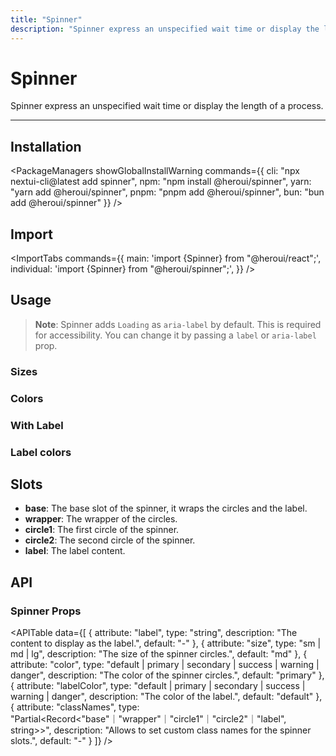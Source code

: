 ```yaml
---
title: "Spinner"
description: "Spinner express an unspecified wait time or display the length of a process."
---
```



# Spinner

Spinner express an unspecified wait time or display the length of a process.

<ComponentLinks component="spinner" rscCompatible />

---

<CarbonAd/>

## Installation

<PackageManagers
  showGlobalInstallWarning
  commands={{
    cli: "npx nextui-cli@latest add spinner",
    npm: "npm install @heroui/spinner",
    yarn: "yarn add @heroui/spinner",
    pnpm: "pnpm add @heroui/spinner",
    bun: "bun add @heroui/spinner"
  }}
/>


## Import

<ImportTabs
  commands={{
    main: 'import {Spinner} from "@heroui/react";',
    individual: 'import {Spinner} from "@heroui/spinner";',
  }}
/>

## Usage

<CodeDemo title="Usage" files={spinnerContent.usage} />

> **Note**: Spinner adds `Loading` as `aria-label` by default. This is required for accessibility. You can change it by passing a `label` or `aria-label` prop.

### Sizes

<CodeDemo title="Sizes" files={spinnerContent.sizes} />

### Colors

<CodeDemo title="Colors" files={spinnerContent.colors} />

### With Label

<CodeDemo title="With Label" files={spinnerContent.label} />

### Label colors

<CodeDemo title="Label colors" files={spinnerContent.labelColors} />

## Slots

- **base**: The base slot of the spinner, it wraps the circles and the label.
- **wrapper**: The wrapper of the circles.
- **circle1**: The first circle of the spinner.
- **circle2**: The second circle of the spinner.
- **label**: The label content.

<Spacer y={4} />

## API

### Spinner Props

<APITable
  data={[
    {
      attribute: "label",
      type: "string",
      description: "The content to display as the label.",
      default: "-"
    },
    {
      attribute: "size", 
      type: "sm | md | lg",
      description: "The size of the spinner circles.",
      default: "md"
    },
    {
      attribute: "color",
      type: "default | primary | secondary | success | warning | danger",
      description: "The color of the spinner circles.",
      default: "primary"
    },
    {
      attribute: "labelColor",
      type: "default | primary | secondary | success | warning | danger", 
      description: "The color of the label.",
      default: "default"
    },
    {
      attribute: "classNames",
      type: "Partial<Record<\"base\"｜\"wrapper\"｜\"circle1\"｜\"circle2\"｜\"label\", string>>",
      description: "Allows to set custom class names for the spinner slots.",
      default: "-"
    }
  ]}
/>
